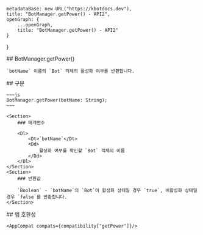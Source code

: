 
    metadataBase: new URL("https://kbotdocs.dev"),
    title: "BotManager.getPower() - API2",
    openGraph: {
        ...openGraph,
        title: "BotManager.getPower() - API2"
    }
}

<Section>
    ## BotManager.getPower()

    `botName` 이름의 `Bot` 객체의 활성화 여부를 반환합니다.
</Section>
<Section>
    ## 구문

    ~~~js
    BotManager.getPower(botName: String);
    ~~~

    <Section>
        ### 매개변수

        <Dl>
            <Dt>`botName`</Dt>
            <Dd>
                활성화 여부를 확인할 `Bot` 객체의 이름
            </Dd>
        </Dl>
    </Section>
    <Section>
        ### 반환값

        `Boolean` - `botName`의 `Bot`이 활성화 상태일 경우 `true`, 비활성화 상태일 경우 `false`를 반환합니다.
    </Section>
</Section>
<Section>
    ## 앱 호환성

    <AppCompat compats={compatibility["getPower"]}/>
</Section>